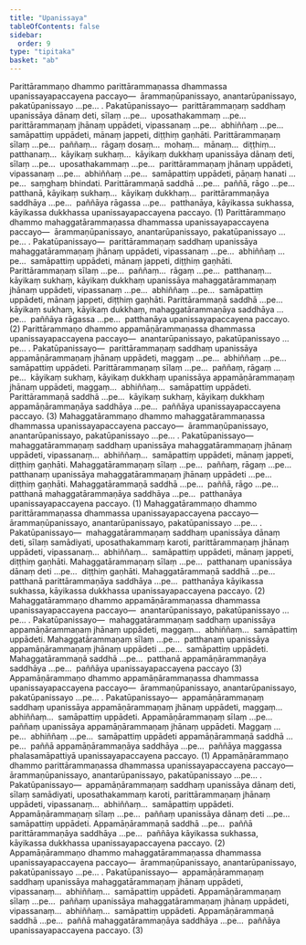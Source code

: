 ```yaml
---
title: "Upanissaya"
tableOfContents: false
sidebar:
  order: 9
type: "tipitaka"
basket: "ab"
---
```



<DynamicBreadcrumb />

<Division number="25">

<Paragraph number="2216">
Parittārammaṇo dhammo parittārammaṇassa dhammassa upanissayapaccayena paccayo—  ārammaṇūpanissayo, anantarūpanissayo, pakatūpanissayo …pe… . <Emphasis>Pakatūpanissayo</Emphasis>—  parittārammaṇaṃ saddhaṃ upanissāya dānaṃ deti, sīlaṃ …pe…  uposathakammaṃ …pe…  parittārammaṇaṃ jhānaṃ uppādeti, vipassanaṃ …pe…  abhiññaṃ …pe…  samāpattiṃ uppādeti, mānaṃ jappeti, diṭṭhiṃ gaṇhāti. Parittārammaṇaṃ sīlaṃ …pe…  paññaṃ…  rāgaṃ dosaṃ…  mohaṃ…  mānaṃ…  diṭṭhiṃ…  patthanaṃ…  kāyikaṃ sukhaṃ…  kāyikaṃ dukkhaṃ upanissāya dānaṃ deti, sīlaṃ …pe…  uposathakammaṃ …pe…  parittārammaṇaṃ jhānaṃ uppādeti, vipassanaṃ …pe…  abhiññaṃ …pe…  samāpattiṃ uppādeti, pāṇaṃ hanati …pe…  saṃghaṃ bhindati. Parittārammaṇā saddhā …pe…  paññā, rāgo …pe…  patthanā, kāyikaṃ sukhaṃ…  kāyikaṃ dukkhaṃ…  parittārammaṇāya saddhāya …pe…  paññāya rāgassa …pe…  patthanāya, kāyikassa sukhassa, kāyikassa dukkhassa upanissayapaccayena paccayo. (1)
</Paragraph>

<Paragraph number="2217">
Parittārammaṇo dhammo mahaggatārammaṇassa dhammassa upanissayapaccayena paccayo—  ārammaṇūpanissayo, anantarūpanissayo, pakatūpanissayo …pe… . <Emphasis>Pakatūpanissayo</Emphasis>—  parittārammaṇaṃ saddhaṃ upanissāya mahaggatārammaṇaṃ jhānaṃ uppādeti, vipassanaṃ …pe…  abhiññaṃ …pe…  samāpattiṃ uppādeti, mānaṃ jappeti, diṭṭhiṃ gaṇhāti. Parittārammaṇaṃ sīlaṃ …pe…  paññaṃ…  rāgaṃ …pe…  patthanaṃ…  kāyikaṃ sukhaṃ, kāyikaṃ dukkhaṃ upanissāya mahaggatārammaṇaṃ jhānaṃ uppādeti, vipassanaṃ …pe…  abhiññaṃ …pe…  samāpattiṃ uppādeti, mānaṃ jappeti, diṭṭhiṃ gaṇhāti. Parittārammaṇā saddhā …pe…  kāyikaṃ sukhaṃ, kāyikaṃ dukkhaṃ, mahaggatārammaṇāya saddhāya …pe…  paññāya rāgassa …pe…  patthanāya upanissayapaccayena paccayo. (2)
</Paragraph>

<Paragraph number="2218">
Parittārammaṇo dhammo appamāṇārammaṇassa dhammassa upanissayapaccayena paccayo—  anantarūpanissayo, pakatūpanissayo …pe… . <Emphasis>Pakatūpanissayo</Emphasis>—  parittārammaṇaṃ saddhaṃ upanissāya appamāṇārammaṇaṃ jhānaṃ uppādeti, maggaṃ …pe…  abhiññaṃ …pe…  samāpattiṃ uppādeti. Parittārammaṇaṃ sīlaṃ …pe…  paññaṃ, rāgaṃ …pe…  kāyikaṃ sukhaṃ, kāyikaṃ dukkhaṃ upanissāya appamāṇārammaṇaṃ jhānaṃ uppādeti, maggaṃ…  abhiññaṃ…  samāpattiṃ uppādeti. Parittārammaṇā saddhā …pe…  kāyikaṃ sukhaṃ, kāyikaṃ dukkhaṃ appamāṇārammaṇāya saddhāya …pe…  paññāya upanissayapaccayena paccayo. (3)
</Paragraph>

</Division>
<Division number="26">

<Paragraph number="2219">
Mahaggatārammaṇo dhammo mahaggatārammaṇassa dhammassa upanissayapaccayena paccayo—  ārammaṇūpanissayo, anantarūpanissayo, pakatūpanissayo …pe… . <Emphasis>Pakatūpanissayo</Emphasis>—  mahaggatārammaṇaṃ saddhaṃ upanissāya mahaggatārammaṇaṃ jhānaṃ uppādeti, vipassanaṃ…  abhiññaṃ…  samāpattiṃ uppādeti, mānaṃ jappeti, diṭṭhiṃ gaṇhāti. Mahaggatārammaṇaṃ sīlaṃ …pe…  paññaṃ, rāgaṃ …pe…  patthanaṃ upanissāya mahaggatārammaṇaṃ jhānaṃ uppādeti …pe…  diṭṭhiṃ gaṇhāti. Mahaggatārammaṇā saddhā …pe…  paññā, rāgo …pe…  patthanā mahaggatārammaṇāya saddhāya …pe…  patthanāya upanissayapaccayena paccayo. (1)
</Paragraph>

<Paragraph number="2220">
Mahaggatārammaṇo dhammo parittārammaṇassa dhammassa upanissayapaccayena paccayo—  ārammaṇūpanissayo, anantarūpanissayo, pakatūpanissayo …pe… . <Emphasis>Pakatūpanissayo</Emphasis>—  mahaggatārammaṇaṃ saddhaṃ upanissāya dānaṃ deti, sīlaṃ samādiyati, uposathakammaṃ karoti, parittārammaṇaṃ jhānaṃ uppādeti, vipassanaṃ…  abhiññaṃ…  samāpattiṃ uppādeti, mānaṃ jappeti, diṭṭhiṃ gaṇhāti. Mahaggatārammaṇaṃ sīlaṃ …pe…  patthanaṃ upanissāya dānaṃ deti …pe…  diṭṭhiṃ gaṇhāti. Mahaggatārammaṇā saddhā …pe…  patthanā parittārammaṇāya saddhāya …pe…  patthanāya kāyikassa sukhassa, kāyikassa dukkhassa upanissayapaccayena paccayo. (2)
</Paragraph>

<Paragraph number="2221">
Mahaggatārammaṇo dhammo appamāṇārammaṇassa dhammassa upanissayapaccayena paccayo—  anantarūpanissayo, pakatūpanissayo …pe… . <Emphasis>Pakatūpanissayo</Emphasis>—  mahaggatārammaṇaṃ saddhaṃ upanissāya appamāṇārammaṇaṃ jhānaṃ uppādeti, maggaṃ…  abhiññaṃ…  samāpattiṃ uppādeti. Mahaggatārammaṇaṃ sīlaṃ …pe…  patthanaṃ upanissāya appamāṇārammaṇaṃ jhānaṃ uppādeti …pe…  samāpattiṃ uppādeti. Mahaggatārammaṇā saddhā …pe…  patthanā appamāṇārammaṇāya saddhāya …pe…  paññāya upanissayapaccayena paccayo (3)
</Paragraph>

</Division>
<Division number="27">

<Paragraph number="2222">
Appamāṇārammaṇo dhammo appamāṇārammaṇassa dhammassa upanissayapaccayena paccayo—  ārammaṇūpanissayo, anantarūpanissayo, pakatūpanissayo …pe… . <Emphasis>Pakatūpanissayo</Emphasis>—  appamāṇārammaṇaṃ saddhaṃ upanissāya appamāṇārammaṇaṃ jhānaṃ uppādeti, maggaṃ…  abhiññaṃ…  samāpattiṃ uppādeti. Appamāṇārammaṇaṃ sīlaṃ …pe…  paññaṃ upanissāya appamāṇārammaṇaṃ jhānaṃ uppādeti. Maggaṃ …pe…  abhiññaṃ …pe…  samāpattiṃ uppādeti appamāṇārammaṇā saddhā …pe…  paññā appamāṇārammaṇāya saddhāya …pe…  paññāya maggassa phalasamāpattiyā upanissayapaccayena paccayo. (1)
</Paragraph>

<Paragraph number="2223">
Appamāṇārammaṇo dhammo parittārammaṇassa dhammassa upanissayapaccayena paccayo—  ārammaṇūpanissayo, anantarūpanissayo, pakatūpanissayo …pe… . <Emphasis>Pakatūpanissayo</Emphasis>—  appamāṇārammaṇaṃ saddhaṃ upanissāya dānaṃ deti, sīlaṃ samādiyati, uposathakammaṃ karoti, parittārammaṇaṃ jhānaṃ uppādeti, vipassanaṃ…  abhiññaṃ…  samāpattiṃ uppādeti. Appamāṇārammaṇaṃ sīlaṃ …pe…  paññaṃ upanissāya dānaṃ deti …pe…  samāpattiṃ uppādeti. Appamāṇārammaṇā saddhā …pe…  paññā parittārammaṇāya saddhāya …pe…  paññāya kāyikassa sukhassa, kāyikassa dukkhassa upanissayapaccayena paccayo. (2)
</Paragraph>

<Paragraph number="2224">
Appamāṇārammaṇo dhammo mahaggatārammaṇassa dhammassa upanissayapaccayena paccayo—  ārammaṇūpanissayo, anantarūpanissayo, pakatūpanissayo …pe… . <Emphasis>Pakatūpanissayo</Emphasis>—  appamāṇārammaṇaṃ saddhaṃ upanissāya mahaggatārammaṇaṃ jhānaṃ uppādeti, vipassanaṃ…  abhiññaṃ…  samāpattiṃ uppādeti. Appamāṇārammaṇaṃ sīlaṃ …pe…  paññaṃ upanissāya mahaggatārammaṇaṃ jhānaṃ uppādeti, vipassanaṃ…  abhiññaṃ…  samāpattiṃ uppādeti. Appamāṇārammaṇā saddhā …pe…  paññā mahaggatārammaṇāya saddhāya …pe…  paññāya upanissayapaccayena paccayo. (3)
</Paragraph>
</Division>